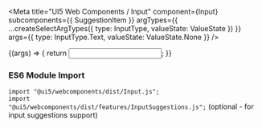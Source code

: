 
<Meta
  title="UI5 Web Components / Input"
  component={Input}
  subcomponents={{ SuggestionItem }}
  argTypes={{
    ...createSelectArgTypes({ type: InputType, valueState: ValueState })
  }}
  args={{
    type: InputType.Text,
    valueState: ValueState.None
  }}
/>

<DocsHeader />

<Canvas>
  <Story name="Default">
    {(args) => {
      return <Input {...args} />;
    }}
  </Story>
</Canvas>

<ArgsTable story="." />
<h3>ES6 Module Import</h3>

<code>import "@ui5/webcomponents/dist/Input.js";</code> <br />
<code>import "@ui5/webcomponents/dist/features/InputSuggestions.js";</code> (optional - for input suggestions support)

